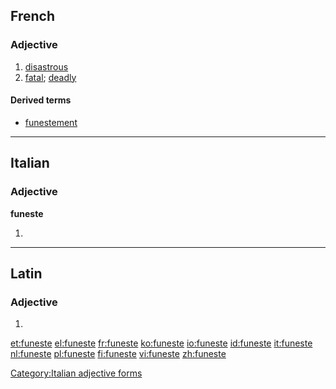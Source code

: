 ==French==

===Adjective===
{{fr-adj|mf}}

# [[disastrous]] {{gloss|causing disaster}}
# [[fatal]]; [[deadly]]

====Derived terms====
* [[funestement]]

----

==Italian==

===Adjective===
'''funeste''' {{f}}

# {{feminine plural of|funesto|lang=it}}

[[Category:Italian adjective forms]]

----

==Latin==

===Adjective===
{{la-adj-form|fūneste}}

# {{inflection of|funestus|fūnestus|voc|m|s|lang=la}}

[[et:funeste]]
[[el:funeste]]
[[fr:funeste]]
[[ko:funeste]]
[[io:funeste]]
[[id:funeste]]
[[it:funeste]]
[[nl:funeste]]
[[pl:funeste]]
[[fi:funeste]]
[[vi:funeste]]
[[zh:funeste]]